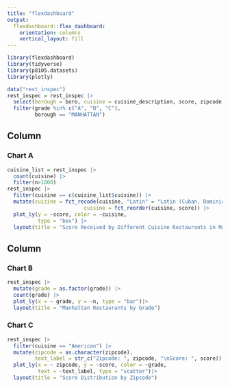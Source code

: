 ```yaml
---
title: "flexdashboard"
output: 
  flexdashboard::flex_dashboard:
    orientation: columns
    vertical_layout: fill
---
```


```r
library(flexdashboard)
library(tidyverse)
library(p8105.datasets)
library(plotly)

data("rest_inspec")
rest_inspec = rest_inspec |> 
  select(borough = boro, cuisine = cuisine_description, score, zipcode, grade) |> 
  filter(grade %in% c("A", "B", "C"),
         borough == "MANHATTAN")
```

Column {data-width=650}
-----------------------------------------------------------------------

### Chart A

```r
cuisine_list = rest_inspec |> 
  count(cuisine) |> 
  filter(n>1000)
rest_inspec |> 
  filter(cuisine == c(cuisine_list$cuisine)) |> 
  mutate(cuisine = fct_recode(cuisine, "Latin" = "Latin (Cuban, Dominican, Puerto Rican, South & Central American)"),
                         cuisine = fct_reorder(cuisine, score)) |>
  plot_ly(y = ~score, color = ~cuisine, 
          type = "box") |> 
  layout(title = "Score Received by Different Cuisine Restaurants in Manhattan")
```

Column {data-width=350}
-----------------------------------------------------------------------

### Chart B

```r
rest_inspec |> 
  mutate(grade = as.factor(grade)) |> 
  count(grade) |> 
  plot_ly(x = ~ grade, y = ~n, type = "bar")|> 
  layout(title = "Manhattan Restaurants by Grade")
```

### Chart C

```r
rest_inspec |> 
  filter(cuisine == "American") |> 
  mutate(zipcode = as.character(zipcode),
         text_label = str_c("Zipcode: ", zipcode, "\nScore: ", score)) |> 
  plot_ly(x = ~ zipcode, y = ~score, color = ~grade, 
          text = ~text_label, type = "scatter")|> 
  layout(title = "Score Distribution by Zipcode")
```

